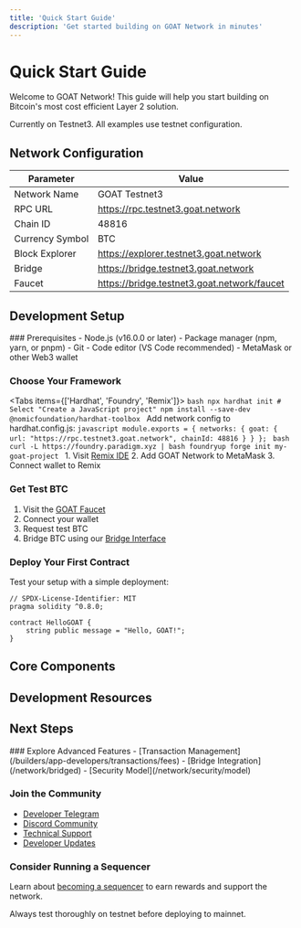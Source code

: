 ```yaml
---
title: 'Quick Start Guide'
description: 'Get started building on GOAT Network in minutes'
---
```



# Quick Start Guide

Welcome to GOAT Network! This guide will help you start building on Bitcoin's most cost efficient Layer 2 solution.

<Callout type="info">
  Currently on Testnet3. All examples use testnet configuration.
</Callout>

## Network Configuration

| Parameter | Value |
|-----------|-------|
| Network Name | GOAT Testnet3 |
| RPC URL | https://rpc.testnet3.goat.network |
| Chain ID | 48816 |
| Currency Symbol | BTC |
| Block Explorer | https://explorer.testnet3.goat.network |
| Bridge | https://bridge.testnet3.goat.network |
| Faucet | https://bridge.testnet3.goat.network/faucet |

## Development Setup

<Steps>
### Prerequisites
- Node.js (v16.0.0 or later)
- Package manager (npm, yarn, or pnpm)
- Git
- Code editor (VS Code recommended)
- MetaMask or other Web3 wallet

### Choose Your Framework
<Tabs items={['Hardhat', 'Foundry', 'Remix']}>
  <Tab>
    ```bash
    npx hardhat init
    # Select "Create a JavaScript project"
    npm install --save-dev @nomicfoundation/hardhat-toolbox
    ```
    Add network config to hardhat.config.js:
    ```javascript
    module.exports = {
      networks: {
        goat: {
          url: "https://rpc.testnet3.goat.network",
          chainId: 48816
        }
      }
    };
    ```
  </Tab>
  <Tab>
    ```bash
    curl -L https://foundry.paradigm.xyz | bash
    foundryup
    forge init my-goat-project
    ```
  </Tab>
  <Tab>
    1. Visit [Remix IDE](https://remix.ethereum.org)
    2. Add GOAT Network to MetaMask
    3. Connect wallet to Remix
  </Tab>
</Tabs>

### Get Test BTC
1. Visit the [GOAT Faucet](https://bridge.testnet3.goat.network/faucet)
2. Connect your wallet
3. Request test BTC
4. Bridge BTC using our [Bridge Interface](https://bridge.testnet3.goat.network)

### Deploy Your First Contract
Test your setup with a simple deployment:
```solidity
// SPDX-License-Identifier: MIT
pragma solidity ^0.8.0;

contract HelloGOAT {
    string public message = "Hello, GOAT!";
}
```
</Steps>

## Core Components

<Cards>
  <Card 
    title="Bitcoin Layer 2" 
    href="/network/concepts/bitcoin"
  />
  <Card 
    title="ZKM Infrastructure" 
    href="/network/concepts/zkm"
  />
  <Card 
    title="Optimistic Challenge Protocol" 
    href="/network/concepts/ocp"
  />
</Cards>

## Development Resources

<Cards>
  <Card 
    title="Smart Contract Guide" 
    href="/builders/app-developers/contracts/solidity"
  />
  <Card 
    title="Bridge Integration" 
    href="/network/bridged"
  />
  <Card 
    title="Security Best Practices" 
    href="/network/security/model"
  />
</Cards>

## Next Steps

<Steps>
### Explore Advanced Features
- [Transaction Management](/builders/app-developers/transactions/fees)
- [Bridge Integration](/network/bridged)
- [Security Model](/network/security/model)

### Join the Community
- [Developer Telegram](https://t.me/+5JwHzveSo4IxMGY5)
- [Discord Community](https://discord.gg/99WEU3Y4)
- [Technical Support](https://founders.goat.network/)
- [Developer Updates](https://twitter.com/goatnetwork)

### Consider Running a Sequencer
Learn about [becoming a sequencer](/builders/sequencers/overview) to earn rewards and support the network.
</Steps>

<Callout type="warning">
  Always test thoroughly on testnet before deploying to mainnet.
</Callout>
